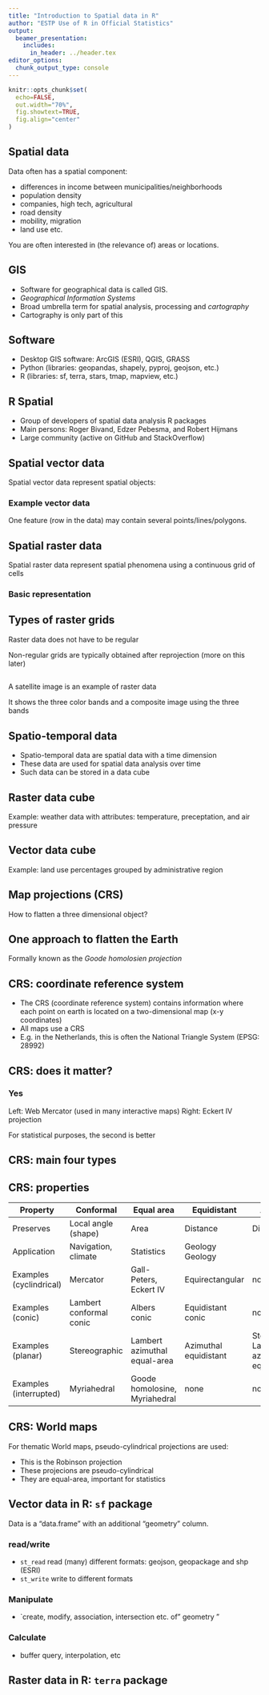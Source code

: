 ```yaml
---
title: "Introduction to Spatial data in R"
author: "ESTP Use of R in Official Statistics"
output:
  beamer_presentation:
    includes:
      in_header: ../header.tex
editor_options: 
  chunk_output_type: console
---
```

  
```r
knitr::opts_chunk$set(
  echo=FALSE,
  out.width="70%",
  fig.showtext=TRUE,
  fig.align="center"
)
```



## Spatial data

Data often has a spatial component:
  
- differences in income between municipalities/neighborhoods
- population density
- companies, high tech, agricultural
- road density
- mobility, migration
- land use etc.

You are often interested in (the relevance of) areas or locations.

## GIS

- Software for geographical data is called GIS.
- _Geographical Information Systems_
- Broad umbrella term for spatial analysis, processing and *cartography*
- Cartography is only part of this


## Software

- Desktop GIS software: ArcGIS (ESRI), QGIS, GRASS
- Python (libraries: geopandas, shapely, pyproj, geojson, etc.)
- R (libraries: sf, terra, stars, tmap, mapview, etc.)

## R Spatial

- Group of developers of spatial data analysis R packages
- Main persons: Roger Bivand, Edzer Pebesma, and Robert Hijmans
- Large community (active on GitHub and StackOverflow)



## Spatial vector data

Spatial vector data represent spatial objects:

### Example vector data

\includegraphics[width=0.5\textwidth]{fig/vector-data-model-1.png}

One feature (row in the data) may contain several points/lines/polygons.


## Spatial raster data

Spatial raster data represent spatial phenomena using a continuous grid of cells

### Basic representation

\includegraphics[width=0.7\textwidth]{fig/raster-intro-1.png}

## Types of raster grids

Raster data does not have to be regular

\begin{block}{Types of data grids}
\includegraphics[width=0.9\textwidth]{fig/grid-types-1.png}
\end{block}

Non-regular grids are typically obtained after reprojection (more on this later)

##

A satellite image is an example of raster data

\includegraphics[width=0.7\textwidth]{fig/rgb-raster-1.png}

It shows the three color bands and a composite image using the three bands


## Spatio-temporal data

- Spatio-temporal data are spatial data with a time dimension
- These data are used for spatial data analysis over time
- Such data can be stored in a data cube


## Raster data cube

\includegraphics[width=0.7\textwidth]{fig/raster-data-cubes-1.png}

Example: weather data with attributes: temperature, preceptation, and air pressure


## Vector data cube

\includegraphics[width=0.7\textwidth]{fig/vector-data-cubes-1.png}

Example: land use percentages grouped by administrative region



## Map projections (CRS)

How to flatten a three dimensional object?

\includegraphics[width=0.7\textwidth]{fig/orange_world.png}

## One approach to flatten the Earth

\includegraphics[width=0.7\textwidth]{fig/crs-goode-1.png}

Formally known as the _Goode homolosien projection_


## CRS: coordinate reference system

- The CRS (coordinate reference system) contains information where each point on earth is located on a two-dimensional map (x-y coordinates)
- All maps use a CRS
- E.g. in the Netherlands, this is often the National Triangle System (EPSG: 28992)


## CRS: does it matter?

### Yes

\includegraphics[width=0.7\textwidth]{fig/crs-bias-1.png}

Left: Web Mercator (used in many interactive maps)
Right: Eckert IV projection

For statistical purposes, the second is better

## CRS: main four types

\includegraphics[width=0.7\textwidth]{fig/crs-types-1.png}

## CRS: properties

\scriptsize

| Property | Conformal | Equal area | Equidistant | Azimuthal |
| --------- | --------- | --------- | --------- | --------- |
| Preserves	| Local angle (shape) | Area | Distance | Direction |
| Application |	Navigation, climate	| Statistics | Geology	Geology |
| Examples (cyclindrical)	| Mercator | Gall-Peters, Eckert IV | Equirectangular	| none |
| Examples (conic)	| Lambert conformal conic | Albers conic | Equidistant conic | none |
| Examples (planar)	| Stereographic	| Lambert azimuthal equal-area | Azimuthal equidistant | Stereographic, Lambert azimuthal equal-area |
| Examples (interrupted)	| Myriahedral	| Goode homolosine, Myriahedral | none | none |

## CRS: World maps

For thematic World maps, pseudo-cylindrical projections are used:

\includegraphics[width=0.7\textwidth]{fig/crs-robin-1.png}

- This is the Robinson projection
- These projecions are pseudo-cylindrical
- They are equal-area, important for statistics


## Vector data in R: `sf` package

Data is a "data.frame" with an additional "geometry" column.

### read/write

- `st_read` read (many) different formats: geojson, geopackage and shp (ESRI)
- `st_write` write to different formats

### Manipulate

- `create, modify, association, intersection etc. of" geometry "

### Calculate

- buffer query, interpolation, etc


## Raster data in R: `terra` package




